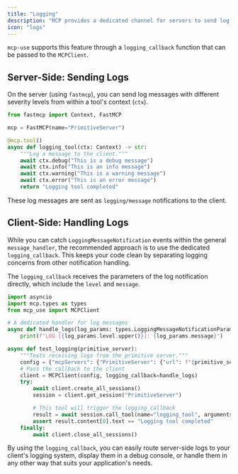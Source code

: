---
title: "Logging"
description: "MCP provides a dedicated channel for servers to send log messages to the client, which is separate from the standard notification system. This allows for structured and level-specific logging without cluttering the main message stream."
icon: "logs"
---

`mcp-use` supports this feature through a `logging_callback` function that can be passed to the `MCPClient`.

## Server-Side: Sending Logs

On the server (using `fastmcp`), you can send log messages with different severity levels from within a tool's context (`ctx`).

```python filename="server.py"
from fastmcp import Context, FastMCP

mcp = FastMCP(name="PrimitiveServer")

@mcp.tool()
async def logging_tool(ctx: Context) -> str:
    """Log a message to the client."""
    await ctx.debug("This is a debug message")
    await ctx.info("This is an info message")
    await ctx.warning("This is a warning message")
    await ctx.error("This is an error message")
    return "Logging tool completed"
```

These log messages are sent as `logging/message` notifications to the client.

## Client-Side: Handling Logs

While you can catch `LoggingMessageNotification` events within the general `message_handler`, the recommended approach is to use the dedicated `logging_callback`. This keeps your code clean by separating logging concerns from other notification handling.

The `logging_callback` receives the parameters of the log notification directly, which include the `level` and `message`.

```python filename="client.py"
import asyncio
import mcp.types as types
from mcp_use import MCPClient

# A dedicated handler for log messages
async def handle_logs(log_params: types.LoggingMessageNotificationParams):
    print(f"LOG [{log_params.level.upper()}]: {log_params.message}")

async def test_logging(primitive_server):
    """Tests receiving logs from the primitive server."""
    config = {"mcpServers": {"PrimitiveServer": {"url": f"{primitive_server}/mcp"}}}
    # Pass the callback to the client
    client = MCPClient(config, logging_callback=handle_logs)
    try:
        await client.create_all_sessions()
        session = client.get_session("PrimitiveServer")

        # This tool will trigger the logging_callback
        result = await session.call_tool(name="logging_tool", arguments={})
        assert result.content[0].text == "Logging tool completed"
    finally:
        await client.close_all_sessions()
```

By using the `logging_callback`, you can easily route server-side logs to your client's logging system, display them in a debug console, or handle them in any other way that suits your application's needs.
